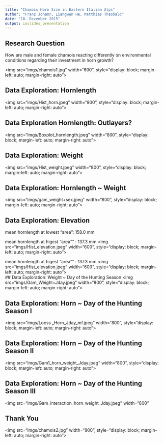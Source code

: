 ```yaml
---
title: "Chamois Horn Size in Eastern Italian Alps"
author: "Franz Johann, Liangwen He, Matthias Theobald"
date: "10. Dezember 2015"
output: ioslides_presentation
---
```



## Research Question

How are male and female chamois reacting differently on environmental conditions regarding their investment in horn growth?


<img src="imgs/chamois1.jpg" width="600", style="display: block;
                                                margin-left: auto;
                                                margin-right: auto">

## Data Exploration: Hornlength

<img src="imgs/Hist_horn.jpeg" width="800", style="display: block;
                                                margin-left: auto;
                                                margin-right: auto">
                                                
                                                
                                                
## Data Exploration Hornlength: Outlayers?
<img src="imgs/Boxplot_hornlength.jpeg" width="800", style="display: block;
                                                margin-left: auto;
                                                margin-right: auto">
                                               
## Data Exploration: Weight                                                
<img src="imgs/Hist_weight.jpeg" width="800", style="display: block;
                                                margin-left: auto;
                                                margin-right: auto">
                                                
## Data Exploration: Hornlength ~ Weight                                                
<img src="imgs/gam_weight+sex.jpeg" width="800", style="display: block;
                                                margin-left: auto;
                                                margin-right: auto">
                                                
## Data Exploration: Elevation
mean hornlength at lowest "area": 158.0 mm

mean hornlength at higest "area"" : 137.3 mm
<img src="imgs/Hist_elevation.jpeg" width="600", style="display: block;
                                                margin-left: auto;
                                                margin-right: auto">  

mean hornlength at higest "area"" : 137.3 mm
<img src="imgs/Hist_elevation.jpeg" width="600", style="display: block;
                                                margin-left: auto;
                                                margin-right: auto">                                                
## Data Exploration: Weight ~ Day of the Hunting Season
<img src="imgs/Gam_Weight+Jday.jpeg" width="800", style="display: block;
                                                margin-left: auto;
                                                margin-right: auto">                                               
                                                
## Data Exploration: Horn ~ Day of the Hunting Season I
<img src="imgs/Loess _Horn_Jday_mf.jpeg" width="800", style="display: block;
                                                margin-left: auto;
                                                margin-right: auto">  
                                                
## Data Exploration: Horn ~ Day of the Hunting Season II
<img src="imgs/Gam1_horn_weight_Jday.jpeg" width="800", style="display: block;
                                                margin-left: auto;
                                                margin-right: auto"> 

## Data Exploration: Horn ~ Day of the Hunting Season III
<img src="imgs/Gam_interaction_horn_weight_Jday.jpeg" width="800"

## Thank You
<img src="imgs/chamois2.jpg" width="800", style="display: block;
                                                margin-left: auto;
                                                margin-right: auto">
